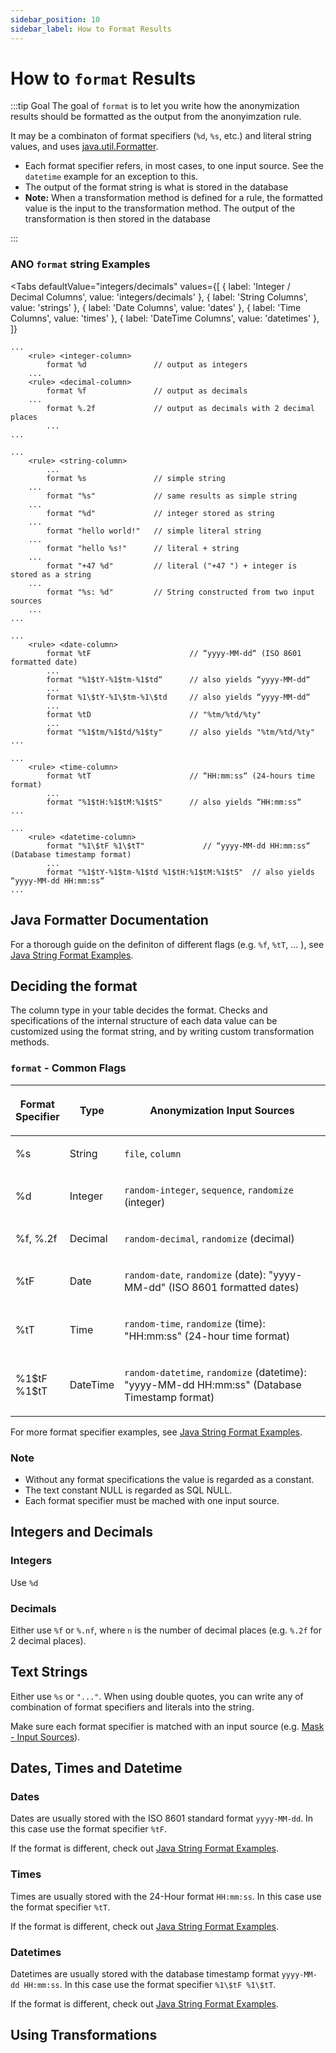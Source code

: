 ```yaml
---
sidebar_position: 10
sidebar_label: How to Format Results
---
```



# How to `format` Results

:::tip Goal
The goal of `format` is to let you write how the anonymization results should be formatted as the output from the anonyimzation rule.

It may be a combinaton of format specifiers (`%d`, `%s`, etc.) and literal string values, and uses [java.util.Formatter](https://dzone.com/articles/java-string-format-examples).

- Each format specifier refers, in most cases, to one input source. See the `datetime` example for an exception to this.
- The output of the format string is what is stored in the database
- **Note:** When a transformation method is defined for a rule, the formatted value is the input to the transformation method. The output of the transformation is then stored in the database

:::

### ANO `format` string Examples

<Tabs
  defaultValue="integers/decimals"
  values={[
    { label: 'Integer / Decimal Columns', value: 'integers/decimals' },
    { label: 'String Columns', value: 'strings' },
    { label: 'Date Columns', value: 'dates' },
    { label: 'Time Columns', value: 'times' },
    { label: 'DateTime Columns', value: 'datetimes' },
  ]}
>

<TabItem value="integers/decimals">

```ano
...
    <rule> <integer-column>
        format %d               // output as integers
    ...
    <rule> <decimal-column>
        format %f               // output as decimals
    ...
        format %.2f             // output as decimals with 2 decimal places
        ...
...
```

</TabItem>

<TabItem value="strings">

```ano
...
    <rule> <string-column>
        ...
        format %s               // simple string
    ...
        format "%s"             // same results as simple string
    ...
        format "%d"             // integer stored as string
    ...
        format "hello world!"   // simple literal string
    ...
        format "hello %s!"      // literal + string
    ...
        format "+47 %d"         // literal ("+47 ") + integer is stored as a string
    ...
        format "%s: %d"         // String constructed from two input sources
    ...
...
```

</TabItem>

<TabItem value="dates">

```ano
...
    <rule> <date-column>
        format %tF                      // “yyyy-MM-dd“ (ISO 8601 formatted date)
        ...
        format "%1$tY-%1$tm-%1$td“      // also yields “yyyy-MM-dd“
        ...
        format %1\$tY-%1\$tm-%1\$td     // also yields “yyyy-MM-dd“
        ...
        format %tD	                    // "%tm/%td/%ty"
        ...
        format "%1$tm/%1$td/%1$ty"      // also yields "%tm/%td/%ty"
...
```

</TabItem>

<TabItem value="times">

```ano
...
    <rule> <time-column>
        format %tT                      // “HH:mm:ss“ (24-hours time format)
        ...
        format "%1$tH:%1$tM:%1$tS"      // also yields “HH:mm:ss“
...
```

</TabItem>

<TabItem value="datetimes">

```ano
...
    <rule> <datetime-column>
        format "%1\$tF %1\$tT"             // “yyyy-MM-dd HH:mm:ss“ (Database timestamp format)
        ...
        format "%1$tY-%1$tm-%1$td %1$tH:%1$tM:%1$tS"  // also yields “yyyy-MM-dd HH:mm:ss“
...
```

</TabItem>
</Tabs>

## Java Formatter Documentation

For a thorough guide on the definiton of different flags (e.g. `%f`, `%tT`, ... ), see [Java String Format Examples](https://dzone.com/articles/java-string-format-examples).

## Deciding the format

The column type in your table decides the format. Checks and specifications of the internal structure of each data value can be customized using the format string, and by writing custom transformation methods.

### `format` - Common Flags

<table width="100%" >
<thead>
<tr>
<th width="15%">

Format Specifier

</th>
<th width="15%">

Type

</th>
<th >

Anonymization Input Sources

</th>
</tr>
</thead>
<tbody>
<tr>
<td>

%s

</td>
<td>

String

</td>
<td>

`file`, `column`

</td>
</tr>
<tr>
<td>

%d

</td>
<td>

Integer

</td>
<td >

`random-integer`, `sequence`, `randomize` (integer)

</td>
</tr>
<tr>
<td>

%f, %.2f

</td>
<td>

Decimal

</td>
<td >

`random-decimal`, `randomize` (decimal)

</td>
</tr>
<tr>
<td>

%tF

</td>
<td>

Date

</td>
<td >

`random-date`, `randomize` (date): "yyyy-MM-dd" (ISO 8601 formatted dates)

</td>
</tr>
<tr>
<td>

%tT

</td>
<td>

Time

</td>
<td >

`random-time`, `randomize` (time): "HH:mm:ss" (24-hour time format)

</td>
</tr>
<tr>
<td>

%1\$tF %1\$tT

</td>
<td>

DateTime

</td>
<td >

`random-datetime`, `randomize` (datetime): "yyyy-MM-dd HH:mm:ss" (Database Timestamp format)

</td>
</tr>
</tbody>
</table>

For more format specifier examples, see [Java String Format Examples](https://dzone.com/articles/java-string-format-examples).

### Note

- Without any format specifications the value is regarded as a constant.
- The text constant NULL is regarded as SQL NULL.
- Each format specifier must be mached with one input source.

## Integers and Decimals

### Integers

Use `%d`

### Decimals

Either use `%f` or `%.nf`, where `n` is the number of decimal places (e.g. `%.2f` for 2 decimal places).

## Text Strings

Either use `%s` or `"..."`. When using double quotes, you can write any of combination of format specifiers and literals into the string.

Make sure each format specifier is matched with an input source (e.g. [Mask - Input Sources](./mask/overview-mask#types-of-input-sources)).

## Dates, Times and Datetime

### Dates

Dates are usually stored with the ISO 8601 standard format `yyyy-MM-dd`. In this case use the format specifier `%tF`.

If the format is different, check out [Java String Format Examples](https://dzone.com/articles/java-string-format-examples).

### Times

Times are usually stored with the 24-Hour format `HH:mm:ss`. In this case use the format specifier `%tT`.

If the format is different, check out [Java String Format Examples](https://dzone.com/articles/java-string-format-examples).

### Datetimes

Datetimes are usually stored with the database timestamp format `yyyy-MM-dd HH:mm:ss`. In this case use the format specifier `%1\$tF %1\$tT`.

If the format is different, check out [Java String Format Examples](https://dzone.com/articles/java-string-format-examples).

## Using Transformations
